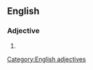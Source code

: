 ==English==

===Adjective===
{{en-adj|-|head=[[pearl]]-[[necklace]]}}

# {{attributive of|pearl necklace|pearl necklace (noun)|lang=en|nodot=1}}

[[Category:English adjectives]]